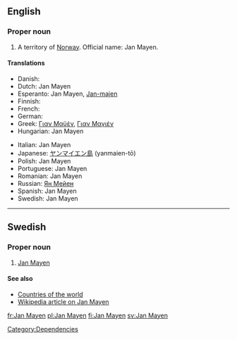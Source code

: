 ==English==

===Proper noun===
{{en-proper noun}}

# A territory of [[Norway]].  Official name: Jan Mayen.

====Translations====
{{trans-top|Norwegian territory}}
* Danish: {{t|da|Jan Mayen}}
* Dutch: Jan Mayen
* Esperanto: Jan Mayen, [[Jan-majen]]
* Finnish: {{t|fi|Jan Mayen}}
* French: {{t|fr|Jan Mayen}}
* German: {{t|de|Jan Mayen}}
* Greek: [[Γιαν Μαϋέν]], [[Γιαν Μαγιέν]]
* Hungarian: Jan Mayen
{{trans-mid}}
* Italian: Jan Mayen
* Japanese: [[ヤンマイエン島]] (yanmaien-tō)
* Polish: Jan Mayen
* Portuguese: Jan Mayen
* Romanian: Jan Mayen
* Russian: [[Ян Мейен]]
* Spanish: Jan Mayen
* Swedish: Jan Mayen
{{trans-bottom}}
----

==Swedish==

===Proper noun===
{{infl|sv|proper noun}}

# [[#English|Jan Mayen]]

====See also====
* [[Appendix:Countries of the world|Countries of the world]]
* [[w:Jan_Mayen|Wikipedia article on Jan Mayen]]

[[Category:Dependencies]]

[[fr:Jan Mayen]]
[[pl:Jan Mayen]]
[[fi:Jan Mayen]]
[[sv:Jan Mayen]]